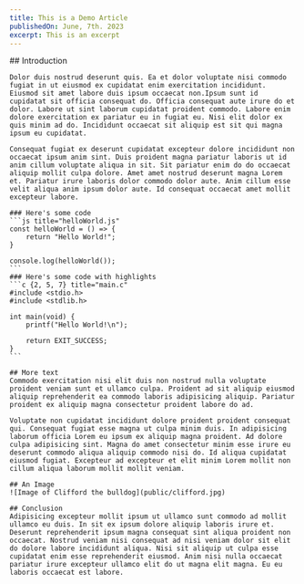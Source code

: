 ```yaml
---
title: This is a Demo Article
publishedOn: June, 7th. 2023
excerpt: This is an excerpt
---
```


<article className="max-w-2xl pt-12">
    ## Introduction

    Dolor duis nostrud deserunt quis. Ea et dolor voluptate nisi commodo fugiat in ut eiusmod ex cupidatat enim exercitation incididunt. Eiusmod sit amet labore duis ipsum occaecat non.Ipsum sunt id cupidatat sit officia consequat do. Officia consequat aute irure do et dolor. Labore ut sint laborum cupidatat proident commodo. Labore enim dolore exercitation ex pariatur eu in fugiat eu. Nisi elit dolor ex quis minim ad do. Incididunt occaecat sit aliquip est sit qui magna ipsum eu cupidatat.

    Consequat fugiat ex deserunt cupidatat excepteur dolore incididunt non occaecat ipsum anim sint. Duis proident magna pariatur laboris ut id anim cillum voluptate aliqua in sit. Sit pariatur enim do do occaecat aliquip mollit culpa dolore. Amet amet nostrud deserunt magna Lorem et. Pariatur irure laboris dolor commodo dolor aute. Anim cillum esse velit aliqua anim ipsum dolor aute. Id consequat occaecat amet mollit excepteur labore.

    ### Here's some code
    ```js title="helloWorld.js"
    const helloWorld = () => {
        return "Hello World!";
    }

    console.log(helloWorld());
    ```
    ### Here's some code with highlights
    ```c {2, 5, 7} title="main.c"
    #include <stdio.h>
    #include <stdlib.h>

    int main(void) {
        printf("Hello World!\n");

        return EXIT_SUCCESS;
    }
    ```
    
    ## More text
    Commodo exercitation nisi elit duis non nostrud nulla voluptate proident veniam sunt et ullamco culpa. Proident ad sit aliquip eiusmod aliquip reprehenderit ea commodo laboris adipisicing aliquip. Pariatur proident ex aliquip magna consectetur proident labore do ad.

    Voluptate non cupidatat incididunt dolore proident proident consequat qui. Consequat fugiat esse magna ut culpa minim duis. In adipisicing laborum officia Lorem eu ipsum ex aliquip magna proident. Ad dolore culpa adipisicing sint. Magna do amet consectetur minim esse irure eu deserunt commodo aliqua aliquip commodo nisi do. Id aliqua cupidatat eiusmod fugiat. Excepteur ad excepteur et elit minim Lorem mollit non cillum aliqua laborum mollit mollit veniam.

    ## An Image
    ![Image of Clifford the bulldog](public/clifford.jpg)

    ## Conclusion
    Adipisicing excepteur mollit ipsum ut ullamco sunt commodo ad mollit ullamco eu duis. In sit ex ipsum dolore aliquip laboris irure et. Deserunt reprehenderit ipsum magna consequat sint aliqua proident non occaecat. Nostrud veniam nisi consequat ad nisi veniam dolor sit elit do dolore labore incididunt aliqua. Nisi sit aliquip ut culpa esse cupidatat enim esse reprehenderit eiusmod. Anim nisi nulla occaecat pariatur irure excepteur ullamco elit do ut magna elit magna. Eu eu laboris occaecat est labore.
</article>
